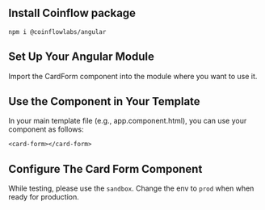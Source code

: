 
<Intro />

<ContentBlock filePath="card-form/package.json" highlight="22">

## Install Coinflow package

`npm i @coinflowlabs/angular`

</ContentBlock>


<ContentBlock filePath="card-form/src/app/app.module.tsx" highlight="1-13">

## Set Up Your Angular Module

Import the CardForm component into the module where you want to use it.

</ContentBlock>

<ContentBlock>

## Use the Component in Your Template

In your main template file (e.g., app.component.html), you can use your component as follows:

`<card-form></card-form>`

</ContentBlock>


<ContentBlock filePath="card-form/src/app/card-form/card-form.component.tsx" highlight="6-48">

## Configure The Card Form Component

While testing, please use the `sandbox`. Change the env to `prod` when when ready for production.

</ContentBlock>